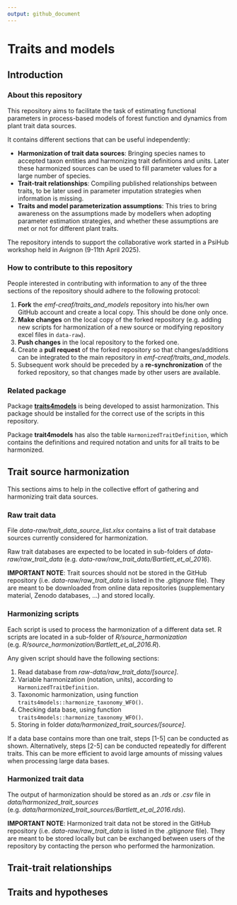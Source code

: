```yaml
---
output: github_document
---
```

# Traits and models

## Introduction
### About this repository

This repository aims to facilitate the task of estimating functional parameters in process-based models of forest function and dynamics from plant trait data sources.

It contains different sections that can be useful independently:

 + **Harmonization of trait data sources**: Bringing species names to accepted taxon entities and harmonizing trait definitions and units. Later these harmonized sources can be used to fill parameter values for a large number of species.
 + **Trait-trait relationships**: Compiling published relationships between traits, to be later used in parameter imputation strategies when information is missing.
 + **Traits and model parameterization assumptions**: This tries to bring awareness on the assumptions made by modellers when adopting parameter estimation strategies, and whether these assumptions are met or not for different plant traits.

The repository intends to support the collaborative work started in a PsiHub workshop held in Avignon (9-11th April 2025).


### How to contribute to this repository

People interested in contributing with information to any of the three sections of the repository should adhere to the following protocol:

  1. **Fork** the *emf-creaf/traits_and_models* repository into his/her own GitHub account and create a local copy. This should be done only once.
  2. **Make changes** on the local copy of the forked repository (e.g. adding new scripts for harmonization of a new source or modifying repository excel files in `data-raw`).
  3. **Push changes** in the local repository to the forked one.
  4. Create a **pull request** of the forked repository so that changes/additions can be integrated to the main repository in *emf-creaf/traits_and_models*.
  5. Subsequent work should be preceded by a **re-synchronization** of the forked repository, so that changes made by other users are available.

### Related package

Package [**traits4models**](https://emf-creaf.github.io/traits4models) is being developed to assist harmonization. This package should be installed for the correct use of the scripts in this repository. 

Package **trait4models** has also the table `HarmonizedTraitDefinition`, which contains the definitions and required notation and units for all traits to be harmonized.

## Trait source harmonization

This sections aims to help in the collective effort of gathering and harmonizing trait data sources.

### Raw trait data

File *data-raw/trait_data_source_list.xlsx* contains a list of trait database sources currently considered for harmonization. 

Raw trait databases are expected to be located in sub-folders of *data-raw/raw_trait_data* (e.g. *data-raw/raw_trait_data/Bartlett_et_al_2016*).

**IMPORTANT NOTE**: Trait sources should not be stored in the GitHub repository (i.e. *data-raw/raw_trait_data* is listed in the *.gitignore* file). They are meant to be downloaded from online data repositories (supplementary material, Zenodo databases, ...) and stored locally.

### Harmonizing scripts

Each script is used to process the harmonization of a different data set. R scripts are located in a sub-folder of *R/source_harmonization* (e.g. *R/source_harmonization/Bartlett_et_al_2016.R*).

Any given script should have the following sections:

  1) Read database from *raw-data/raw_trait_data/[source]*.
  2) Variable harmonization (notation, units), according to `HarmonizedTraitDefinition`.
  3) Taxonomic harmonization, using function `traits4models::harmonize_taxonomy_WFO()`.
  4) Checking data base, using function `traits4models::harmonize_taxonomy_WFO()`.
  5) Storing in folder *data/harmonized_trait_sources/[source]*.

If a data base contains more than one trait, steps [1-5] can be conducted as shown. Alternatively, steps [2-5] can be conducted repeatedly for different traits. This can be more efficient to avoid large amounts of missing values when processing large data bases.

### Harmonized trait data

The output of harmonization should be stored as an *.rds* or *.csv* file in *data/harmonized_trait_sources* (e.g. *data/harmonized_trait_sources/Bartlett_et_al_2016.rds*).

**IMPORTANT NOTE**: Harmonized trait data not be stored in the GitHub repository (i.e. *data-raw/raw_trait_data* is listed in the *.gitignore* file). They are meant to be stored locally but can be exchanged between users of the repository by contacting the person who performed the harmonization.

## Trait-trait relationships


## Traits and hypotheses


